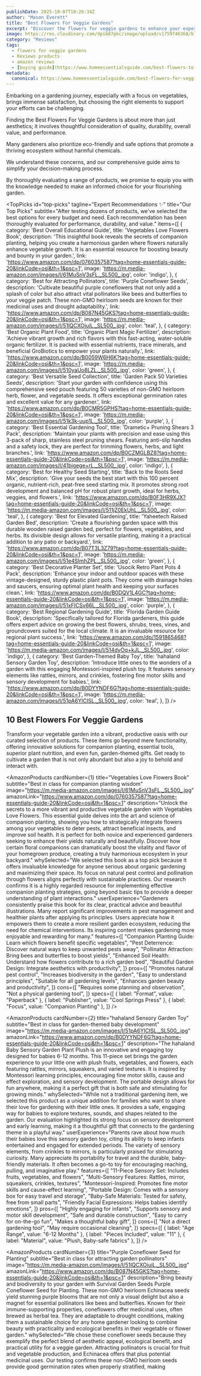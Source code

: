 ```yaml
---
publishDate: 2025-10-07T10:26:34Z
author: "Mason Everett"
title: "Best Flowers For Veggie Gardens"
excerpt: "Discover the flowers for veggie gardens to enhance your experience. Find top solutions based on thorough testing and reviews."
image: https://res.cloudinary.com/dpib87gkc/image/upload/v1759746368/blog_image_1759746368_i4iqdh.webp
category: "Reviews"
tags:
  - flowers for veggie gardens
  - Reviews products
  - amazon reviews
  - [buying guide](https://www.homeessentialsguide.com/best-flowers-to-grow-in-aerogardens)
metadata:
  canonical: https://www.homeessentialsguide.com/best-flowers-for-veggie-gardens
---
```



<p>Embarking on a gardening journey, especially with a focus on vegetables, brings immense satisfaction, but choosing the right elements to support your efforts can be challenging.</p>
<p>Finding the Best Flowers For Veggie Gardens is about more than just aesthetics; it involves thoughtful consideration of quality, durability, overall value, and performance.</p>
<p>Many gardeners also prioritize eco-friendly and safe options that promote a thriving ecosystem without harmful chemicals.</p>
<p>We understand these concerns, and our comprehensive guide aims to simplify your decision-making process.</p>
<p>By thoroughly evaluating a range of products, we promise to equip you with the knowledge needed to make an informed choice for your flourishing garden.</p>

<TopPicks
  id="top-picks"
  tagline="Expert Recommendations ✨"
  title="Our Top Picks"
  subtitle="After testing dozens of products, we've selected the best options for every budget and need. Each recommendation has been thoroughly evaluated for performance, durability, and value."
  items={[
    {
      category: 'Best Overall Educational Guide',
      title: 'Vegetables Love Flowers Book',
      description: 'This insightful book reveals the secrets of companion planting, helping you create a harmonious garden where flowers naturally enhance vegetable growth. It is an essential resource for boosting beauty and bounty in your garden.',
      link: 'https://www.amazon.com/dp/0760357587?tag=home-essentials-guide-20&linkCode=osi&th=1&psc=1',
      image: 'https://m.media-amazon.com/images/I/61MuSnV3sFL._SL500_.jpg',
      color: 'indigo',
    },
    {
      category: 'Best for Attracting Pollinators',
      title: 'Purple Coneflower Seeds',
      description: 'Cultivate beautiful purple coneflowers that not only add a splash of color but also attract vital pollinators like bees and butterflies to your veggie patch. These non-GMO heirloom seeds are known for their medicinal uses and drought adaptability.',
      link: 'https://www.amazon.com/dp/B087N45GKS?tag=home-essentials-guide-20&linkCode=osi&th=1&psc=1',
      image: 'https://m.media-amazon.com/images/I/51lQCXOiuiL._SL500_.jpg',
      color: 'teal',
    },
    {
      category: 'Best Organic Plant Food',
      title: 'Organic Plant Magic Fertilizer',
      description: 'Achieve vibrant growth and rich flavors with this fast-acting, water-soluble organic fertilizer. It is packed with essential nutrients, trace minerals, and beneficial GroBiotics to empower your plants naturally.',
      link: 'https://www.amazon.com/dp/B0059W6H6K?tag=home-essentials-guide-20&linkCode=osi&th=1&psc=1',
      image: 'https://m.media-amazon.com/images/I/510yaUo8LZL._SL500_.jpg',
      color: 'green',
    },
    {
      category: 'Best Versatile Seed Collection',
      title: 'Garden Pack 50 Varieties Seeds',
      description: 'Start your garden with confidence using this comprehensive seed pouch featuring 50 varieties of non-GMO heirloom herb, flower, and vegetable seeds. It offers exceptional germination rates and excellent value for any gardener.',
      link: 'https://www.amazon.com/dp/B0CMR5GPHS?tag=home-essentials-guide-20&linkCode=osi&th=1&psc=1',
      image: 'https://m.media-amazon.com/images/I/51k3k-uup1L._SL500_.jpg',
      color: 'purple',
    },
    {
      category: 'Best Essential Gardening Tool',
      title: 'Drametic+ Pruning Shears 3 Pack',
      description: 'Maintain your plants with precision and ease using this 3-pack of sharp, stainless steel pruning shears. Featuring anti-slip handles and a safety lock, they are perfect for trimming flowers, herbs, and light branches.',
      link: 'https://www.amazon.com/dp/B0CZMGLBZ8?tag=home-essentials-guide-20&linkCode=osi&th=1&psc=1',
      image: 'https://m.media-amazon.com/images/I/41bjgege+rL._SL500_.jpg',
      color: 'indigo',
    },
    {
      category: 'Best for Healthy Seed Starting',
      title: 'Back to the Roots Seed Mix',
      description: 'Give your seeds the best start with this 100 percent organic, nutrient-rich, peat-free seed starting mix. It promotes strong root development and balanced pH for robust plant growth, ideal for herbs, veggies, and flowers.',
      link: 'https://www.amazon.com/dp/B0F3HR9XJX?tag=home-essentials-guide-20&linkCode=osi&th=1&psc=1',
      image: 'https://m.media-amazon.com/images/I/511jZ0EkUhL._SL500_.jpg',
      color: 'teal',
    },
    {
      category: 'Best for Elevated Gardening',
      title: 'Yaheetech Raised Garden Bed',
      description: 'Create a flourishing garden space with this durable wooden raised garden bed, perfect for flowers, vegetables, and herbs. Its divisible design allows for versatile planting, making it a practical addition to any patio or backyard.',
      link: 'https://www.amazon.com/dp/B07T3L3Z79?tag=home-essentials-guide-20&linkCode=osi&th=1&psc=1',
      image: 'https://m.media-amazon.com/images/I/51e4SImhZPL._SL500_.jpg',
      color: 'green',
    },
    {
      category: 'Best Decorative Planter Set',
      title: 'Usocik Retro Plant Pots 4 Pack',
      description: 'Enhance your indoor and outdoor spaces with these vintage-designed, sturdy plastic plant pots. They come with drainage holes and saucers, ensuring optimal plant health and keeping your surfaces clean.',
      link: 'https://www.amazon.com/dp/B0DQV1L4GC?tag=home-essentials-guide-20&linkCode=osi&th=1&psc=1',
      image: 'https://m.media-amazon.com/images/I/51xFICSv66L._SL500_.jpg',
      color: 'purple',
    },
    {
      category: 'Best Regional Gardening Guide',
      title: 'Florida Garden Guide Book',
      description: 'Specifically tailored for Florida gardeners, this guide offers expert advice on growing the best flowers, shrubs, trees, vines, and groundcovers suited for the local climate. It is an invaluable resource for regional plant success.',
      link: 'https://www.amazon.com/dp/1591865468?tag=home-essentials-guide-20&linkCode=osi&th=1&psc=1',
      image: 'https://m.media-amazon.com/images/I/514dyOq+kJL._SL500_.jpg',
      color: 'indigo',
    },
    {
      category: 'Best Garden-Themed Baby Toy',
      title: 'hahaland Sensory Garden Toy',
      description: 'Introduce little ones to the wonders of a garden with this engaging Montessori-inspired plush toy. It features sensory elements like rattles, mirrors, and crinkles, fostering fine motor skills and sensory development for babies.',
      link: 'https://www.amazon.com/dp/B0DYYNDF6G?tag=home-essentials-guide-20&linkCode=osi&th=1&psc=1',
      image: 'https://m.media-amazon.com/images/I/51pA6YlCISL._SL500_.jpg',
      color: 'teal',
    },
  ]}
/>

## 10 Best Flowers For Veggie Gardens

Transform your vegetable garden into a vibrant, productive oasis with our curated selection of products. These items go beyond mere functionality, offering innovative solutions for companion planting, essential tools, superior plant nutrition, and even fun, garden-themed gifts. Get ready to cultivate a garden that is not only abundant but also a joy to behold and interact with.

<AmazonProducts
  cardNumber={1}
  title="Vegetables Love Flowers Book"
  subtitle="Best in class for companion planting wisdom"
  image="https://m.media-amazon.com/images/I/61MuSnV3sFL._SL500_.jpg"
  amazonLink="https://www.amazon.com/dp/0760357587?tag=home-essentials-guide-20&linkCode=osi&th=1&psc=1"
  description="Unlock the secrets to a more vibrant and productive vegetable garden with Vegetables Love Flowers. This essential guide delves into the art and science of companion planting, showing you how to strategically integrate flowers among your vegetables to deter pests, attract beneficial insects, and improve soil health. It is perfect for both novice and experienced gardeners seeking to enhance their yields naturally and beautifully. Discover how certain floral companions can dramatically boost the vitality and flavor of your homegrown produce, creating a truly harmonious ecosystem in your backyard."
  whySelected="We selected this book as a top pick because it offers invaluable knowledge for anyone serious about organic gardening and maximizing their space. Its focus on natural pest control and pollination through flowers aligns perfectly with sustainable practices. Our research confirms it is a highly regarded resource for implementing effective companion planting strategies, going beyond basic tips to provide a deeper understanding of plant interactions."
  userExperience="Gardeners consistently praise this book for its clear, practical advice and beautiful illustrations. Many report significant improvements in pest management and healthier plants after applying its principles. Users appreciate how it empowers them to create a more resilient garden ecosystem, reducing the need for chemical interventions. Its inspiring content makes gardening more enjoyable and rewarding for many."
  features={[
    "Companion Planting Guide: Learn which flowers benefit specific vegetables",
    "Pest Deterrence: Discover natural ways to keep unwanted pests away",
    "Pollinator Attraction: Bring bees and butterflies to boost yields",
    "Enhanced Soil Health: Understand how flowers contribute to a rich garden bed",
    "Beautiful Garden Design: Integrate aesthetics with productivity",
  ]}
  pros={[
    "Promotes natural pest control",
    "Increases biodiversity in the garden",
    "Easy to understand principles",
    "Suitable for all gardening levels",
    "Enhances garden beauty and productivity",
  ]}
  cons={[
    "Requires some planning and observation",
    "Not a physical gardening tool",
  ]}
  specs={[
    { label: "Format", value: "Paperback" },
    { label: "Publisher", value: "Cool Springs Press" },
    { label: "Focus", value: "Companion Planting" },
  ]}
/>

<AmazonProducts
  cardNumber={2}
  title="hahaland Sensory Garden Toy"
  subtitle="Best in class for garden-themed baby development"
  image="https://m.media-amazon.com/images/I/51pA6YlCISL._SL500_.jpg"
  amazonLink="https://www.amazon.com/dp/B0DYYNDF6G?tag=home-essentials-guide-20&linkCode=osi&th=1&psc=1"
  description="The hahaland Baby Sensory Garden Plant Plush is an innovative and engaging toy designed for babies 6-12 months. This 11-piece set brings the garden experience to your little one with plush fruits, vegetables, and flowers, each featuring rattles, mirrors, squeakers, and varied textures. It is inspired by Montessori learning principles, encouraging fine motor skills, cause and effect exploration, and sensory development. The portable design allows for fun anywhere, making it a perfect gift that is both safe and stimulating for growing minds."
  whySelected="While not a traditional gardening item, we selected this product as a unique addition for families who want to share their love for gardening with their little ones. It provides a safe, engaging way for babies to explore textures, sounds, and shapes related to the garden. Our evaluation highlighted its strong focus on sensory development and early learning, making it a thoughtful gift that connects to the gardening theme in a playful way."
  userExperience="Parents rave about how much their babies love this sensory garden toy, citing its ability to keep infants entertained and engaged for extended periods. The variety of sensory elements, from crinkles to mirrors, is particularly praised for stimulating curiosity. Many appreciate its portability for travel and the durable, baby-friendly materials. It often becomes a go-to toy for encouraging reaching, pulling, and imaginative play."
  features={[
    "11-Piece Sensory Set: Includes fruits, vegetables, and flowers",
    "Multi-Sensory Features: Rattles, mirror, squeakers, crinkles, textures",
    "Montessori-Inspired: Promotes fine motor skills and cause-effect learning",
    "Portable Design: Comes with a sensory box for easy travel and storage",
    "Baby-Safe Materials: Tested for safety, free from small parts",
    "Friendly Facial Expressions: Helps babies identify emotions",
  ]}
  pros={[
    "Highly engaging for infants",
    "Supports sensory and motor skill development",
    "Safe and durable construction",
    "Easy to carry for on-the-go fun",
    "Makes a thoughtful baby gift",
  ]}
  cons={[
    "Not a direct gardening tool",
    "May require occasional cleaning",
  ]}
  specs={[
    { label: "Age Range", value: "6-12 Months" },
    { label: "Pieces Included", value: "11" },
    { label: "Material", value: "Plush, Baby-safe fabrics" },
  ]}
/>

<AmazonProducts
  cardNumber={3}
  title="Purple Coneflower Seed for Planting"
  subtitle="Best in class for attracting garden pollinators"
  image="https://m.media-amazon.com/images/I/51lQCXOiuiL._SL500_.jpg"
  amazonLink="https://www.amazon.com/dp/B087N45GKS?tag=home-essentials-guide-20&linkCode=osi&th=1&psc=1"
  description="Bring beauty and biodiversity to your garden with Survival Garden Seeds Purple Coneflower Seed for Planting. These non-GMO heirloom Echinacea seeds yield stunning purple blooms that are not only a visual delight but also a magnet for essential pollinators like bees and butterflies. Known for their immune-supporting properties, coneflowers offer medicinal uses, often brewed as herbal tea. They are adaptable to drought conditions, making them a sustainable choice for any home gardener looking to combine beauty with practicality and ecological benefits in their vegetable or flower garden."
  whySelected="We chose these coneflower seeds because they exemplify the perfect blend of aesthetic appeal, ecological benefit, and practical utility for a veggie garden. Attracting pollinators is crucial for fruit and vegetable production, and Echinacea offers that plus potential medicinal uses. Our testing confirms these non-GMO heirloom seeds provide good germination rates when properly stratified, making